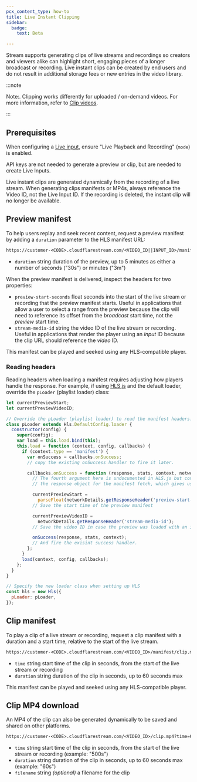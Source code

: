 ```yaml
---
pcx_content_type: how-to
title: Live Instant Clipping
sidebar:
  badge:
    text: Beta

---
```


Stream supports generating clips of live streams and recordings so creators and viewers alike can highlight short, engaging pieces of a longer broadcast or recording. Live instant clips can be created by end users and do not result in additional storage fees or new entries in the video library.

:::note

Note:. Clipping works differently for uploaded / on-demand videos. For more information, refer to [Clip videos](/stream/edit-videos/video-clipping/).


:::

## Prerequisites

When configuring a [Live input](/stream/stream-live/start-stream-live/), ensure "Live Playback and Recording" (`mode`) is enabled.

API keys are not needed to generate a preview or clip, but are needed to create Live Inputs.

Live instant clips are generated dynamically from the recording of a live stream. When generating clips manifests or MP4s, always reference the Video ID, not the Live Input ID. If the recording is deleted, the instant clip will no longer be available.

## Preview manifest

To help users replay and seek recent content, request a preview manifest by adding a `duration` parameter to the HLS manifest URL:

```txt title="Preview Manifest"
https://customer-<CODE>.cloudflarestream.com/<VIDEO_ID||INPUT_ID>/manifest/video.m3u8?duration=5m
```



* `duration` string duration of the preview, up to 5 minutes as either a number of seconds ("30s") or minutes ("3m")


When the preview manifest is delivered, inspect the headers for two properties:



* `preview-start-seconds` float seconds into the start of the live stream or recording that the preview manifest starts. Useful in applications that allow a user to select a range from the preview because the clip will need to reference its offset from the *broadcast* start time, not the *preview* start time.
* `stream-media-id` string the video ID of the live stream or recording. Useful in applications that render the player using an *input* ID because the clip URL should reference the *video* ID.


This manifest can be played and seeked using any HLS-compatible player.

### Reading headers

Reading headers when loading a manifest requires adjusting how players handle
the response. For example, if using [HLS.js](https://github.com/video-dev/hls.js)
and the default loader, override the `pLoader` (playlist loader) class:

```js
let currentPreviewStart;
let currentPreviewVideoID;

// Override the pLoader (playlist loader) to read the manifest headers:
class pLoader extends Hls.DefaultConfig.loader {
  constructor(config) {
    super(config);
    var load = this.load.bind(this);
    this.load = function (context, config, callbacks) {
      if (context.type == 'manifest') {
        var onSuccess = callbacks.onSuccess;
        // copy the existing onSuccess handler to fire it later.

        callbacks.onSuccess = function (response, stats, context, networkDetails) {
          // The fourth argument here is undocumented in HLS.js but contains
          // the response object for the manifest fetch, which gives us headers:

          currentPreviewStart =
            parseFloat(networkDetails.getResponseHeader('preview-start-seconds'));
          // Save the start time of the preview manifest

          currentPreviewVideoID =
            networkDetails.getResponseHeader('stream-media-id');
          // Save the video ID in case the preview was loaded with an input ID

          onSuccess(response, stats, context);
          // And fire the exisint success handler.
        };
      }
      load(context, config, callbacks);
    };
  }
}

// Specify the new loader class when setting up HLS
const hls = new Hls({
  pLoader: pLoader,
});
```

## Clip manifest

To play a clip of a live stream or recording, request a clip manifest with a duration and a start time, relative to the start of the live stream.

```txt title="Clip Manifest"
https://customer-<CODE>.cloudflarestream.com/<VIDEO_ID>/manifest/clip.m3u8?time=600s&duration=30s
```



* `time` string start time of the clip in seconds, from the start of the live stream or recording
* `duration` string duration of the clip in seconds, up to 60 seconds max


This manifest can be played and seeked using any HLS-compatible player.

## Clip MP4 download

An MP4 of the clip can also be generated dynamically to be saved and shared on other platforms.

```txt title="Clip MP4 Download"
https://customer-<CODE>.cloudflarestream.com/<VIDEO_ID>/clip.mp4?time=600s&duration=30s&filename=clip.mp4
```



* `time` string start time of the clip in seconds, from the start of the live stream or recording (example: "500s")
* `duration` string duration of the clip in seconds, up to 60 seconds max (example: "60s")
* `filename` string *(optional)* a filename for the clip

